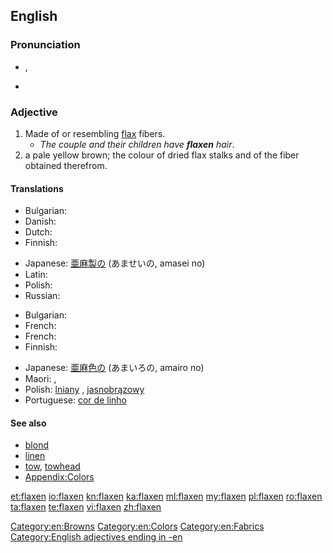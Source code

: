 ==English==

===Pronunciation===
* {{IPA|/ˈflæk.sən/}}, {{X-SAMPA|/"fl{k.s@n/}}
* {{rhymes|æksən}}

===Adjective===
{{head|en|adjective}}

# Made of or resembling [[flax]] fibers.
#* ''The couple and their children have '''flaxen''' hair''.
# a pale yellow brown; the colour of dried flax stalks and of the fiber obtained therefrom.
#: {{color panel|C2B280}}

====Translations====
{{trans-top|material}}
* Bulgarian: {{t+|bg|ленен|sc=Cyrl}}
* Danish: {{t|da|hørfarvet}}
* Dutch: {{t+|nl|vlaskleurig}}
* Finnish: {{t|fi|pellavainen}}
{{trans-mid}}
* Japanese: [[亜麻]][[製]]の (あませいの, amasei no)
* Latin: {{t|la|līneus}}
* Polish: {{t+|pl|lniany|m}}
* Russian: {{t+|ru|льняной|tr=l'njanój}}
{{trans-bottom}}

{{trans-top|colour}}
* Bulgarian: {{t+|bg|светложълт|sc=Cyrl}}
* French: {{t|fr|de lin}}
* French: {{t|fr|de lin}}
* Finnish: {{t|fi|pellavan värinen}}
{{trans-mid}}
* Japanese: [[亜麻]][[色]]の (あまいろの, amairo no)
* Maori: {{t|mi|kōrito}}, {{t|mi|kōrito}} {{qualifier|of hair}}
* Polish: [[lniany]] {{g|m}}, [[jasnobrązowy]] {{g|m}}
* Portuguese: [[cor de linho]] {{g|f}}
{{trans-bottom}}

====See also====
* [[blond]]
* [[linen]]
* [[tow]], [[towhead]]
* [[Appendix:Colors]]

[[Category:en:Browns]]
[[Category:en:Colors]]
[[Category:en:Fabrics]]
[[Category:English adjectives ending in -en]]

[[et:flaxen]]
[[io:flaxen]]
[[kn:flaxen]]
[[ka:flaxen]]
[[ml:flaxen]]
[[my:flaxen]]
[[pl:flaxen]]
[[ro:flaxen]]
[[ta:flaxen]]
[[te:flaxen]]
[[vi:flaxen]]
[[zh:flaxen]]